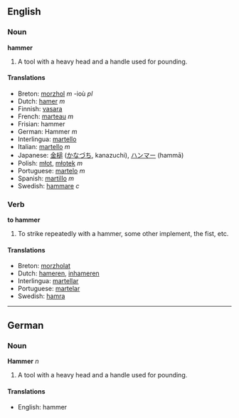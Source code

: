 ==English==
===Noun===
'''hammer'''

#A tool with a heavy head and a handle used for pounding.

====Translations====
*Breton: [[morzhol]] ''m'' -ioù ''pl''
*Dutch: [[hamer]] ''m''
*Finnish: [[vasara]]
*French: [[marteau]] ''m''
*Frisian: hammer
*German: Hammer ''m''
*Interlingua: [[martello]]
*Italian: [[martello]] ''m''
*Japanese: [[金槌]] ([[かなづち]], kanazuchi), [[ハンマー]] (hammā)
*Polish: [[młot]], [[młotek]] ''m''
*Portuguese: [[martelo]] ''m''
*Spanish: [[martillo]] ''m''
*Swedish: [[hammare]] ''c''

===Verb===
'''to hammer'''

#To strike repeatedly with a hammer, some other implement, the fist, etc.

====Translations====
*Breton: [[morzholat]]
*Dutch: [[hameren]], [[inhameren]]
*Interlingua: [[martellar]]
*Portuguese: [[martelar]]
*Swedish: [[hamra]]

----

==German==
===Noun===
'''Hammer''' ''n''

#A tool with a heavy head and a handle used for pounding.

====Translations====
*English: hammer
